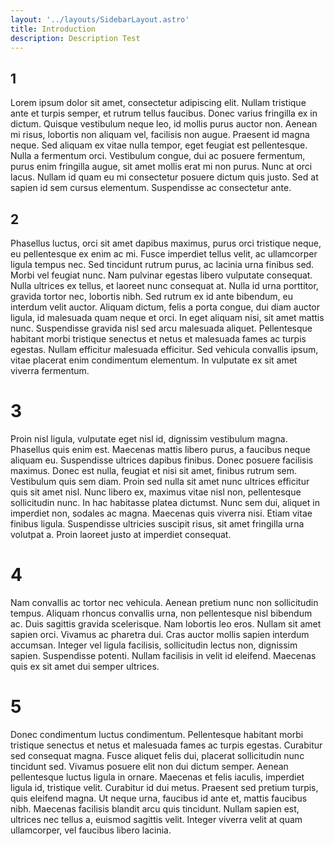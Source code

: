 ```yaml
---
layout: '../layouts/SidebarLayout.astro'
title: Introduction
description: Description Test
---
```


## 1

Lorem ipsum dolor sit amet, consectetur adipiscing elit. Nullam tristique ante et turpis semper, et rutrum tellus faucibus. Donec varius fringilla ex in dictum. Quisque vestibulum neque leo, id mollis purus auctor non. Aenean mi risus, lobortis non aliquam vel, facilisis non augue. Praesent id magna neque. Sed aliquam ex vitae nulla tempor, eget feugiat est pellentesque. Nulla a fermentum orci. Vestibulum congue, dui ac posuere fermentum, purus enim fringilla augue, sit amet mollis erat mi non purus. Nunc at orci lacus. Nullam id quam eu mi consectetur posuere dictum quis justo. Sed at sapien id sem cursus elementum. Suspendisse ac consectetur ante.

## 2

Phasellus luctus, orci sit amet dapibus maximus, purus orci tristique neque, eu pellentesque ex enim ac mi. Fusce imperdiet tellus velit, ac ullamcorper ligula tempus nec. Sed tincidunt rutrum purus, ac lacinia urna finibus sed. Morbi vel feugiat nunc. Nam pulvinar egestas libero vulputate consequat. Nulla ultrices ex tellus, et laoreet nunc consequat at. Nulla id urna porttitor, gravida tortor nec, lobortis nibh. Sed rutrum ex id ante bibendum, eu interdum velit auctor. Aliquam dictum, felis a porta congue, dui diam auctor ligula, id malesuada quam neque et orci. In eget aliquam nisi, sit amet mattis nunc. Suspendisse gravida nisl sed arcu malesuada aliquet. Pellentesque habitant morbi tristique senectus et netus et malesuada fames ac turpis egestas. Nullam efficitur malesuada efficitur. Sed vehicula convallis ipsum, vitae placerat enim condimentum elementum. In vulputate ex sit amet viverra fermentum.

# 3

Proin nisl ligula, vulputate eget nisl id, dignissim vestibulum magna. Phasellus quis enim est. Maecenas mattis libero purus, a faucibus neque aliquam eu. Suspendisse ultrices dapibus finibus. Donec posuere facilisis maximus. Donec est nulla, feugiat et nisi sit amet, finibus rutrum sem. Vestibulum quis sem diam. Proin sed nulla sit amet nunc ultrices efficitur quis sit amet nisl. Nunc libero ex, maximus vitae nisl non, pellentesque sollicitudin nunc. In hac habitasse platea dictumst. Nunc sem dui, aliquet in imperdiet non, sodales ac magna. Maecenas quis viverra nisi. Etiam vitae finibus ligula. Suspendisse ultricies suscipit risus, sit amet fringilla urna volutpat a. Proin laoreet justo at imperdiet consequat.

# 4

Nam convallis ac tortor nec vehicula. Aenean pretium nunc non sollicitudin tempus. Aliquam rhoncus convallis urna, non pellentesque nisl bibendum ac. Duis sagittis gravida scelerisque. Nam lobortis leo eros. Nullam sit amet sapien orci. Vivamus ac pharetra dui. Cras auctor mollis sapien interdum accumsan. Integer vel ligula facilisis, sollicitudin lectus non, dignissim sapien. Suspendisse potenti. Nullam facilisis in velit id eleifend. Maecenas quis ex sit amet dui semper ultrices.

# 5

Donec condimentum luctus condimentum. Pellentesque habitant morbi tristique senectus et netus et malesuada fames ac turpis egestas. Curabitur sed consequat magna. Fusce aliquet felis dui, placerat sollicitudin nunc tincidunt sed. Vivamus posuere elit non dui dictum semper. Aenean pellentesque luctus ligula in ornare. Maecenas et felis iaculis, imperdiet ligula id, tristique velit. Curabitur id dui metus. Praesent sed pretium turpis, quis eleifend magna. Ut neque urna, faucibus id ante et, mattis faucibus nibh. Maecenas facilisis blandit arcu quis tincidunt. Nullam sapien est, ultrices nec tellus a, euismod sagittis velit. Integer viverra velit at quam ullamcorper, vel faucibus libero lacinia.
